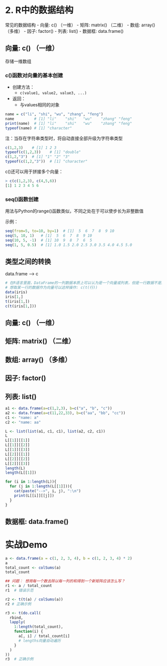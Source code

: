 # 2. R中的数据结构

常见的数据结构
- 向量: c() （一维）
- 矩阵: matrix() （二维）
- 数组: array() （多维）
- 因子: factor()
- 列表: list()
- 数据框: data.frame()

## 向量: c() （一维）

存储一维数组

### c()函数对向量的基本创建

- 创建方法：
  - `c(value1, value2, value3, ...)`
- 返回：
  - 与values相同的对象

```r
name = c("li", "shi", "wu", "zhang", "feng")
name         # [1] "li"    "shi"   "wu"    "zhang" "feng"
print(name)  # [1] "li"    "shi"   "wu"    "zhang" "feng"
typeof(name) # [1] "character"
```

注：当存在字符串类型时，将自动直接全部升级为字符串类型
```r
c(1,2,3)    # [1] 1 2 3
typeof(c(1,2,3))    # [1] "double"
c(1,2,"3")  # [1] "1" "2" "3"
typeof(c(1,2,"3"))  # [1] "character"
```

c()还可以用于拼接多个向量：
```r
> c(c(1,2,3), c(4,5,6))
[1] 1 2 3 4 5 6
```

### seq()函数创建
用法与Python的range()函数类似，不同之处在于可以使步长为非整数值

示例：
```r
seq(from=5, to=10, by=1)  # [1]  5  6  7  8  9 10
seq(5, 10, 1)   # [1]  5  6  7  8  9 10
seq(10, 5, -1)  # [1] 10  9  8  7  6  5
seq(1, 5, 0.5)  # [1] 1.0 1.5 2.0 2.5 3.0 3.5 4.0 4.5 5.0
```


## 类型之间的转换

data.frame --> c

```r
# 在R语言里面，DataFrame的一列数据本质上可以认为是一个向量或列表，但是一行数据不是。
# 想取某一行的数据作为向量可以这样操作: c(t(行))
data(iris)
iris[1,]
t(iris[1,])
c(t(iris[1,]))

```



## 向量: c() （一维）
## 矩阵: matrix() （二维）
## 数组: array() （多维）
## 因子: factor()
## 列表: list()

```r
a1 <- data.frame(a=c(1,2,3), b=c("a", "b", "c"))
a2 <- data.frame(a=c(11,22,33), b=c("aa", "bb", "cc"))
c1 <- "name: a"
c2 <- "name: aa"

L <- list(list(a1, c1, c1), list(a2, c2, c1))
L
L[[1]][[1]]
L[[1]][[2]]
L[[1]][[3]]
L[[2]][[1]]
L[[2]][[2]]
L[[2]][[3]]
length(L)
length(L[[1]])

for (i in 1:length(L)){
  for (j in 1:length(L[[1]])){
    cat(paste("-->", i, j), ":\n")
    print(L[[i]][[j]])
  }
}

```

## 数据框: data.frame()



# 实战Demo

```r
a <- data.frame(a = c(1, 2, 3, 4), b = c(1, 2, 3, 4) * 2)
a
total_count <- colSums(a)
total_count

## 问题： 想用每一个数去除以每一列的和得到一个新矩阵应该怎么写？
r1 <- a / total_count
r1  # 错误示范

r2 <- t(t(a) / colSums(a))
r2 # 正确示例

r3 <- t(do.call(
  rbind,
  lapply(
    1:length(total_count),
    function(i) {
      a[, i] / total_count[i]
      # lengths向量自动遍历
    }
  )
))
r3  # 正确示例

```
